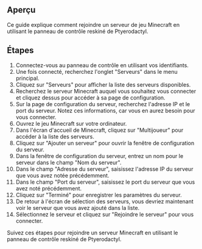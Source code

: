 ## Aperçu

Ce guide explique comment rejoindre un serveur de jeu Minecraft en utilisant le panneau de contrôle reskiné de Ptyerodactyl.

## Étapes

1. Connectez-vous au panneau de contrôle en utilisant vos identifiants.
2. Une fois connecté, recherchez l'onglet "Serveurs" dans le menu principal.
3. Cliquez sur "Serveurs" pour afficher la liste des serveurs disponibles.
4. Recherchez le serveur Minecraft auquel vous souhaitez vous connecter et cliquez dessus pour accéder à sa page de configuration.
5. Sur la page de configuration du serveur, recherchez l'adresse IP et le port du serveur. Notez ces informations, car vous en aurez besoin pour vous connecter.
6. Ouvrez le jeu Minecraft sur votre ordinateur.
7. Dans l'écran d'accueil de Minecraft, cliquez sur "Multijoueur" pour accéder à la liste des serveurs.
8. Cliquez sur "Ajouter un serveur" pour ouvrir la fenêtre de configuration du serveur.
9. Dans la fenêtre de configuration du serveur, entrez un nom pour le serveur dans le champ "Nom du serveur".
10. Dans le champ "Adresse du serveur", saisissez l'adresse IP du serveur que vous avez notée précédemment.
11. Dans le champ "Port du serveur", saisissez le port du serveur que vous avez noté précédemment.
12. Cliquez sur "Terminé" pour enregistrer les paramètres du serveur.
13. De retour à l'écran de sélection des serveurs, vous devriez maintenant voir le serveur que vous avez ajouté dans la liste.
14. Sélectionnez le serveur et cliquez sur "Rejoindre le serveur" pour vous connecter.

Suivez ces étapes pour rejoindre un serveur Minecraft en utilisant le panneau de contrôle reskiné de Ptyerodactyl.